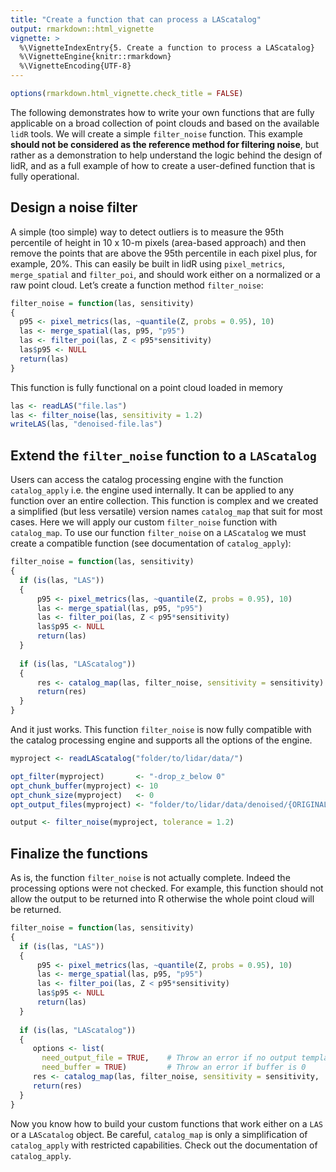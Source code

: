 ```yaml
---
title: "Create a function that can process a LAScatalog"
output: rmarkdown::html_vignette
vignette: >
  %\VignetteIndexEntry{5. Create a function to process a LAScatalog}
  %\VignetteEngine{knitr::rmarkdown}
  %\VignetteEncoding{UTF-8}
---
```


```r
options(rmarkdown.html_vignette.check_title = FALSE)
```

The following demonstrates how to write your own functions that are fully applicable on a broad collection of point clouds and based on the available `lidR` tools. We will create a simple `filter_noise` function. This example **should not be considered as the reference method for filtering noise**, but rather as a demonstration to help understand the logic behind the design of lidR, and as a full example of how to create a user-defined function that is fully operational.

## Design a noise filter 

A simple (too simple) way to detect outliers is to measure the 95th percentile of height in 10 x 10-m pixels (area-based approach) and then remove the points that are above the 95th percentile in each pixel plus, for example, 20%. This can easily be built in lidR using `pixel_metrics`, `merge_spatial` and `filter_poi`, and should work either on a normalized or a raw point cloud. Let's create a function method `filter_noise`:

```r
filter_noise = function(las, sensitivity)
{
  p95 <- pixel_metrics(las, ~quantile(Z, probs = 0.95), 10)
  las <- merge_spatial(las, p95, "p95")
  las <- filter_poi(las, Z < p95*sensitivity)
  las$p95 <- NULL
  return(las)
}
```

This function is fully functional on a point cloud loaded in memory

```r
las <- readLAS("file.las")
las <- filter_noise(las, sensitivity = 1.2)
writeLAS(las, "denoised-file.las")
```

## Extend the `filter_noise` function to a `LAScatalog`

Users can access the catalog processing engine with the function `catalog_apply` i.e. the engine used internally. It can be applied to any function over an entire collection. This function is complex and we created a simplified (but less versatile) version names `catalog_map` that suit for most cases. Here we will apply our custom `filter_noise` function with `catalog_map`. To use our function `filter_noise` on a `LAScatalog` we must create a compatible function (see documentation of `catalog_apply`):

```r
filter_noise = function(las, sensitivity)
{
  if (is(las, "LAS"))
  {
      p95 <- pixel_metrics(las, ~quantile(Z, probs = 0.95), 10)
      las <- merge_spatial(las, p95, "p95")
      las <- filter_poi(las, Z < p95*sensitivity)
      las$p95 <- NULL
      return(las)
  }
  
  if (is(las, "LAScatalog"))
  {
      res <- catalog_map(las, filter_noise, sensitivity = sensitivity)
      return(res)
  }
}
```

And it just works. This function `filter_noise` is now fully compatible with the catalog processing engine and supports all the options of the engine.

```r
myproject <- readLAScatalog("folder/to/lidar/data/")

opt_filter(myproject)       <- "-drop_z_below 0"
opt_chunk_buffer(myproject) <- 10
opt_chunk_size(myproject)   <- 0
opt_output_files(myproject) <- "folder/to/lidar/data/denoised/{ORIGINALFILENAME}_denoised"

output <- filter_noise(myproject, tolerance = 1.2)
```

## Finalize the functions

As is, the function `filter_noise` is not actually complete. Indeed the processing options were not checked. For example, this function should not allow the output to be returned into R otherwise the whole point cloud will be returned.

```r
filter_noise = function(las, sensitivity)
{
  if (is(las, "LAS"))
  {
      p95 <- pixel_metrics(las, ~quantile(Z, probs = 0.95), 10)
      las <- merge_spatial(las, p95, "p95")
      las <- filter_poi(las, Z < p95*sensitivity)
      las$p95 <- NULL
      return(las)
  }
  
  if (is(las, "LAScatalog"))
  {
     options <- list(
       need_output_file = TRUE,    # Throw an error if no output template is provided
       need_buffer = TRUE)         # Throw an error if buffer is 0
     res <- catalog_map(las, filter_noise, sensitivity = sensitivity, .options = options)
     return(res)
  }
}
```

Now you know how to build your custom functions that work either on a `LAS` or a `LAScatalog` object. Be careful, `catalog_map` is only a simplification of `catalog_apply` with restricted capabilities. Check out the documentation of `catalog_apply`.
